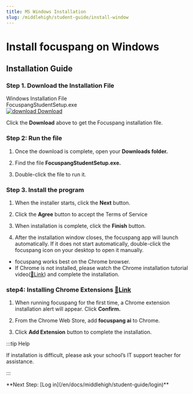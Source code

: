```yaml
---
title: MS Windows Installation
slug: /middlehigh/student-guide/install-window
---
```


# Install focuspang on Windows

## Installation Guide

### Step 1. Download the Installation File

<div class="fp-download-container fp-download-blue">
  <div>
    <div class="fp-download-title">Windows Installation File</div>
    <div class="fp-download-desc">FocuspangStudentSetup.exe</div>
  </div>
  <a
    class="fp-download-button"
    href="https://obj-g-1.ktcloud.com/focuspang-media/downloads/FocuspangStudentSetup.exe"
  >
    <img
      class="fp-download-icon"
      src="/img/download-white-icon.svg"
      alt="download"
    />
    Download
  </a>
</div>

Click the **Download** above to get the Focuspang installation file.

### Step 2: Run the file

1. Once the download is complete, open your **Downloads folder.**

2. Find the file **FocuspangStudentSetup.exe.**

3. Double-click the file to run it.

### Step 3. Install the program

1. When the installer starts, click the **Next** button.

2. Click the **Agree** button to accept the Terms of Service

3. When installation is complete, click the **Finish** button.

4. After the installation window closes, the focuspang app will launch automatically.
   If it does not start automatically, double-click the focuspang icon on your desktop to open it manually.

- focuspang works best on the Chrome browser.
- If Chrome is not installed, please watch the Chrome installation tutorial video([🔗Link](https://focuspang.com/_dn_.html#Google)) and complete the installation.

### step4: Installing Chrome Extensions [🔗Link](https://chromewebstore.google.com/detail/%ED%8F%AC%EC%BB%A4%EC%8A%A4%ED%8C%A1-ai-%EC%9C%88%EB%8F%84%EC%9A%B0%EC%9A%A9/nkcbfkbfngbaebldgenpafgffpgdhibi?hl=en)

1. When running focuspang for the first time, a Chrome extension installation alert will appear. Click **Confirm.**

2. From the Chrome Web Store, add **focuspang ai** to Chrome.

3. Click **Add Extension** button to complete the installation.

:::tip Help

If installation is difficult, please ask your school’s IT support teacher for assistance.

:::

<div class="link-center">
  **Next Step: [Log in](/en/docs/middlehigh/student-guide/login)**
</div>
